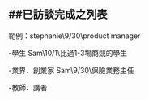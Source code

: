 ##已訪談完成之列表
---
範例：stephanie\9/30\product manager

-學生
Sam\10/1\比過1-3場商競的學生

-業界、創業家
Sam\9/30\保險業務主任

-教師、講者
